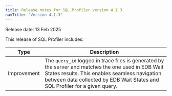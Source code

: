 ```yaml
---
title: Release notes for SQL Profiler version 4.1.3
navTitle: "Version 4.1.3"
---
```

Release date: 13 Feb 2025

This release of SQL Profiler includes:

| Type        | Description                                                                                                                                                                                                                         |
|-------------|-------------------------------------------------------------------------------------------------------------------------------------------------------------------------------------------------------------------------------------|
| Improvement | The `query_id` logged in trace files is generated by the server and matches the one used in EDB Wait States results. This enables seamless navigation between data collected by EDB Wait States and SQL Profiler for a given query. |
